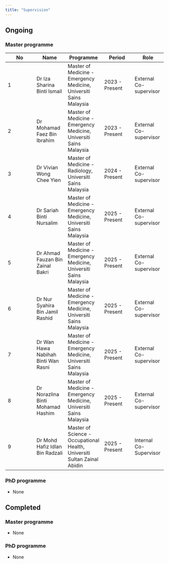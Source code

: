 ```yaml
---
title: "Supervision"
---
```


## Ongoing

### Master programme

| No | Name | Programme | Period | Role |
|---------------|---------------|---------------|---------------|---------------|
| 1 | Dr Iza Sharina Binti Ismail | Master of Medicine - Emergency Medicine, Universiti Sains Malaysia | 2023 - Present | External Co-supervisor |
| 2 | Dr Mohamad Faez Bin Ibrahim | Master of Medicine - Emergency Medicine, Universiti Sains Malaysia | 2023 - Present | External Co-supervisor |
| 3 | Dr Vivian Wong Chee Yien | Master of Medicine - Radiology, Universiti Sains Malaysia | 2024 - Present | External Co-supervisor |
| 4 | Dr Sariah Binti Nursalim | Master of Medicine - Emergency Medicine, Universiti Sains Malaysia | 2025 - Present | External Co-supervisor |
| 5 | Dr Ahmad Fauzan Bin Zainal Bakri | Master of Medicine - Emergency Medicine, Universiti Sains Malaysia | 2025 - Present | External Co-supervisor |
| 6 | Dr Nur Syahira Bin Jamil Rashid | Master of Medicine - Emergency Medicine, Universiti Sains Malaysia | 2025 - Present | External Co-supervisor |
| 7 | Dr Wan Hawa Nabihah Binti Wan Rasni | Master of Medicine - Emergency Medicine, Universiti Sains Malaysia | 2025 - Present | External Co-supervisor |
| 8 | Dr Norazlina Binti Mohamad Hashim | Master of Medicine - Emergency Medicine, Universiti Sains Malaysia | 2025 - Present | External Co-supervisor |
| 9 | Dr Mohd Hafiz Idlan Bin Radzali | Master of Science - Occupational Health, Universiti Sultan Zainal Abidin | 2025 - Present | Internal Co-Supervisor |

### PhD programme

-   None

## Completed

### Master programme

-   None

### PhD programme

-   None
